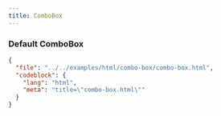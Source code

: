 ```yaml
---
title: ComboBox
---
```


### Default ComboBox

<TWComponentPreview src="/combo-box/combo-box" />

```json doc-gen:file
{
  "file": "../../examples/html/combo-box/combo-box.html",
  "codeblock": {
    "lang": "html",
    "meta": "title=\"combo-box.html\""
  }
}
```
